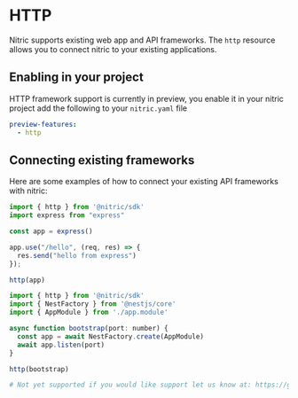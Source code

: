 
# HTTP

Nitric supports existing web app and API frameworks. The `http` resource allows you to connect nitric to your existing applications.

## Enabling in your project

HTTP framework support is currently in preview, you enable it in your nitric project add the following to your `nitric.yaml` file

```yaml
preview-features:
  - http
```

## Connecting existing frameworks

Here are some examples of how to connect your existing API frameworks with nitric:

<CodeGroup>

```javascript {{ title: "Node.js (express.js)" }}
import { http } from '@nitric/sdk'
import express from "express"

const app = express()

app.use("/hello", (req, res) => {
  res.send("hello from express")
});

http(app)
```

```javascript {{ title: "Node.js (nestjs)", tag: "app.module.ts" }}
import { http } from '@nitric/sdk'
import { NestFactory } from '@nestjs/core'
import { AppModule } from './app.module'

async function bootstrap(port: number) {
  const app = await NestFactory.create(AppModule)
  await app.listen(port)
}

http(bootstrap)
```

```python
# Not yet supported if you would like support let us know at: https://github.com/nitrictech/python-sdk/issues
```

</CodeGroup>


